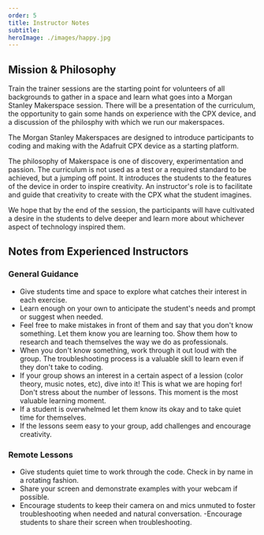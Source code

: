 ```yaml
---
order: 5
title: Instructor Notes
subtitle:
heroImage: ./images/happy.jpg
---
```


## Mission &amp; Philosophy

Train the trainer sessions are the starting point for volunteers of all backgrounds
to gather in a space and learn what goes into a Morgan Stanley Makerspace session.
There will be a presentation of the curriculum, the opportunity to gain some hands
on experience with the CPX device, and a discussion of the philosphy with which we
run our makerspaces.

The Morgan Stanley Makerspaces are designed to introduce participants to
coding and making with the Adafruit CPX device as a starting platform.

The philosophy of Makerspace is one of discovery, experimentation and
passion. The curriculum is not used as a test or a required standard to be
achieved, but a jumping off point. It introduces the students to the
features of the device in order to inspire creativity. An instructor's role
is to facilitate and guide that creativity to create with the CPX what the
student imagines.

We hope that by the end of the session, the participants will have
cultivated a desire in the students to delve deeper and learn more about
whichever aspect of technology inspired them.

## Notes from Experienced Instructors

### General Guidance

- Give students time and space to explore what catches their interest in each
  exercise.
- Learn enough on your own to anticipate the student's needs and prompt or
  suggest when needed.
- Feel free to make mistakes in front of them and say that you don't know
  something. Let them know you are learning too. Show them how to research and
  teach themselves the way we do as professionals.
- When you don't know something, work through it out loud with the group. The
  troubleshooting process is a valuable skill to learn even if they don't take
  to coding.
- If your group shows an interest in a certain aspect of a lession (color
  theory, music notes, etc), dive into it! This is what we are hoping for!
  Don't stress about the number of lessons. This moment is the most valuable
  learning moment.
- If a student is overwhelmed let them know its okay and to take quiet time
  for themselves.
- If the lessons seem easy to your group, add challenges and encourage
  creativity.

### Remote Lessons

- Give students quiet time to work through the code. Check in by name in a
  rotating fashion.
- Share your screen and demonstrate examples with your webcam if possible.
- Encourage students to keep their camera on and mics unmuted to foster
  troubleshooting when needed and natural conversation.
  -Encourage students to share their screen when troubleshooting.
